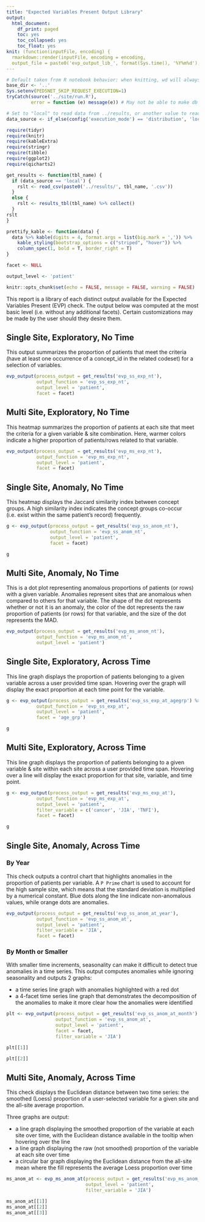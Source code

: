 ```yaml
---
title: "Expected Variables Present Output Library"
output:
  html_document:
    df_print: paged
    toc: yes
    toc_collapsed: yes
    toc_float: yes
knit: (function(inputFile, encoding) {
  rmarkdown::render(inputFile, encoding = encoding, 
  output_file = paste0('evp_output_lib_', format(Sys.time(), '%Y%m%d'), '.html') )}) 
---
```


```r
# Default taken from R notebook behavior: when knitting, wd will always be location of notebook
base_dir <- '..'
Sys.setenv(PEDSNET_SKIP_REQUEST_EXECUTION=1)
tryCatch(source('../site/run.R'),
         error = function (e) message(e)) # May not be able to make db connection

# Set to "local" to read data from ../results, or another value to read from db
data_source <- if_else(config('execution_mode') == 'distribution', 'local', 'not_local')

require(tidyr)
require(knitr)
require(kableExtra)
require(stringr)
require(tibble)
require(ggplot2)
require(qicharts2)

get_results <- function(tbl_name) {
  if (data_source == 'local') {
    rslt <- read_csv(paste0('../results/', tbl_name, '.csv'))
  }
  else {
    rslt <- results_tbl(tbl_name) %>% collect()
  }
rslt
}

prettify_kable <- function(data) {
  data %>% kable(digits = 4, format.args = list(big.mark = ',')) %>%
    kable_styling(bootstrap_options = c("striped", "hover")) %>%
    column_spec(1, bold = T, border_right = T)
}

facet <- NULL

output_level <- 'patient'

knitr::opts_chunk$set(echo = FALSE, message = FALSE, warning = FALSE)

```

This report is a library of each distinct output available for the Expected Variables Present (EVP) check. The output below was computed at the most basic level (i.e. without any additional facets). Certain customizations may be made by the user should they desire them.

## Single Site, Exploratory, No Time

This output summarizes the proportion of patients that meet the criteria (have at least one occurrence of a concept_id in the related codeset) for a selection of variables.

```r

evp_output(process_output = get_results('evp_ss_exp_nt'),
           output_function = 'evp_ss_exp_nt',
           output_level = 'patient',
           facet = facet)

```

## Multi Site, Exploratory, No Time

This heatmap summarizes the proportion of patients at each site that meet the criteria for a given variable & site combination. Here, warmer colors indicate a higher proportion of patients/rows related to that variable.

```r

evp_output(process_output = get_results('evp_ms_exp_nt'),
           output_function = 'evp_ms_exp_nt',
           output_level = 'patient',
           facet = facet)

```

## Single Site, Anomaly, No Time

This heatmap displays the Jaccard similarity index between concept groups. A high similarity index indicates the concept groups co-occur (i.e. exist within the same patient's record) frequently.

```r

g <- evp_output(process_output = get_results('evp_ss_anom_nt'),
                output_function = 'evp_ss_anom_nt',
                output_level = 'patient',
                facet = facet)

g

```

## Multi Site, Anomaly, No Time

This is a dot plot representing anomalous proportions of patients (or rows) with a given variable. Anomalies represent sites that are anomalous when compared to others for that variable. The shape of the dot represents whether or not it is an anomaly, the color of the dot represents the raw proportion of patients (or rows) for that variable, and the size of the dot represents the MAD.

```r

evp_output(process_output = get_results('evp_ms_anom_nt'),
           output_function = 'evp_ms_anom_nt',
           output_level = 'patient')

```

## Single Site, Exploratory, Across Time

This line graph displays the proportion of patients belonging to a given variable across a user provided time span. Hovering over the graph will display the exact proportion at each time point for the variable.

```r

g <- evp_output(process_output = get_results('evp_ss_exp_at_agegrp') %>% filter(age_grp != 'No Group'),
           output_function = 'evp_ss_exp_at',
           output_level = 'patient',
           facet = 'age_grp')

g

```

## Multi Site, Exploratory, Across Time

This line graph displays the proportion of patients belonging to a given variable & site within each site across a user provided time span. Hovering over a line will display the exact proportion for that site, variable, and time point.

```r

g <- evp_output(process_output = get_results('evp_ms_exp_at'),
           output_function = 'evp_ms_exp_at',
           output_level = 'patient',
           filter_variable = c('cancer', 'JIA', 'TNFI'),
           facet = facet)

g
```

## Single Site, Anomaly, Across Time

### By Year 

This check outputs a control chart that highlights anomalies in the proportion of patients per variable. A `P Prime` chart is used to account for the high sample size, which means that the standard deviation is multiplied by a numerical constant. Blue dots along the line indicate non-anomalous values, while orange dots are anomalies.

```r

evp_output(process_output = get_results('evp_ss_anom_at_year'),
           output_function = 'evp_ss_anom_at',
           output_level = 'patient',
           filter_variable = 'JIA',
           facet = facet)

```

### By Month or Smaller

With smaller time increments, seasonality can make it difficult to detect true anomalies in a time series. This output computes anomalies while ignoring seasonality and outputs 2 graphs:

- a time series line graph with anomalies highlighted with a red dot
- a 4-facet time series line graph that demonstrates the decomposition of the anomalies to make it more clear how the anomalies were identified

```r

plt <- evp_output(process_output = get_results('evp_ss_anom_at_month') %>% ungroup(),
                  output_function = 'evp_ss_anom_at',
                  output_level = 'patient',
                  facet = facet,
                  filter_variable = 'JIA')

plt[[1]]

plt[[2]]

```

## Multi Site, Anomaly, Across Time

This check displays the Euclidean distance between two time series: the smoothed (Loess) proportion of a user-selected variable for a given site and the all-site average proportion. 

Three graphs are output:

  * a line graph displaying the smoothed proportion of the variable at each site over time, with the Euclidean distance available in the tooltip when hovering over the line
  * a line graph displaying the raw (not smoothed) proportion of the variable at each site over time
  * a circular bar graph displaying the Euclidean distance from the all-site mean where the fill represents the average Loess proportion over time

```r

ms_anom_at <- evp_ms_anom_at(process_output = get_results('evp_ms_anom_at'),
                             output_level = 'patient',
                             filter_variable = 'JIA')

ms_anom_at[[1]]
ms_anom_at[[2]]
ms_anom_at[[3]]

```